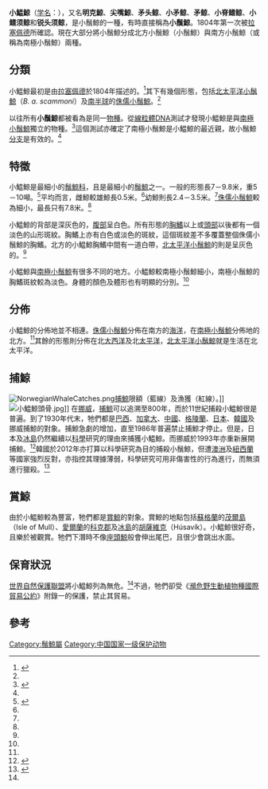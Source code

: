 {{noteTA
|1=zh-cn:小鳁鲸;zh-tw:小鬚鯨;zh-hant:小鰛鯨
}}
{{Speciesbox
| fossil_range = [[上新世|上新世]]至今，{{fossil range|3.6|0}}
| name = 小鰛鯨
| status = LC
| status_system = iucn3.1
| status_ref =<ref name="iucn">{{IUCN2008|assessors=Reilly, S.B., Bannister, J.L., Best, P.B., Brown, M., Brownell Jr., R.L., Butterworth, D.S., Clapham, P.J., Cooke, J., Donovan, G.P., Urbán, J. & Zerbini, A.N.|year=2008|id=2474|title=Balaenoptera acutorostrata|downloaded=7 October 2008}}</ref>
| image = [[File:Dwarf_minke_whale_(30694501214).jpg|260px]]
| image_caption = 侏儒小鬚鯨
| image2 = [[File:Minke_whale_size.svg|260px]]
| image2_caption = 小鰛鯨與[[人類|人類]]的體型比較
| genus = Balaenoptera
| species = acutorostrata
| authority = [[贝尔纳·热尔曼·德·拉塞佩德|Lacépède]], 1804
| range_map = Cetacea range map Minke Whale.png
| range_map_width = 250px
| range_map_caption = 小鰛鯨的分佈地
| range_map2 = Cetacea range map Dwarf Minke Whale.png
| range_map2_width = 250px
| range_map2_caption = 侏儒小鬚鯨的分佈地
}}

'''小鰛鯨'''（[[学名|学名]]：''{{lang|la|Balaenoptera acutorostrata}}''），又名'''明克鯨'''、'''尖嘴鯨'''、'''矛头鲸'''、'''小矛鲸'''、'''矛鲸'''、'''小脊鳍鲸'''、'''小鳍须鲸'''和'''锐头须鲸'''，是小鬚鯨的一種，有時直接稱為'''小鬚鯨'''。1804年第一次被[[贝尔纳·热尔曼·德·拉塞佩德|拉塞佩德]]所確認。現在大部分將小鬚鯨分成北方小鬚鯨（小鬚鯨）與南方小鬚鯨（或稱為南極小鬚鯨）兩種。

== 分類 ==
小鰛鯨最初是由[[贝尔纳·热尔曼·德·拉塞佩德|拉塞佩德]]於1804年描述的。<ref name=grove>{{cite web|title=Mammal Species of the World|url=http://www.bucknell.edu/msw3/browse.asp?id=14300012|accessdate=2007-07-13|deadurl=yes|archiveurl=https://web.archive.org/web/20100604102112/http://www.bucknell.edu/msw3/browse.asp?id=14300012|archivedate=2010-06-04}}</ref>其下有幾個形態，包括[[北太平洋小鬚鯨|北太平洋小鬚鯨]]（''B. a. scammoni''）及[[南半球|南半球]]的[[侏儒小鬚鯨|侏儒小鬚鯨]]。<ref name=grove/>

以往所有'''小鬚鯨'''都被看為是同一[[物種|物種]]。從[[線粒體DNA|線粒體DNA]]測試才發現小鰛鯨是與[[南極小鬚鯨|南極小鬚鯨]]獨立的物種。<ref name=dna>{{cite web|title=Cetacean mitochondrial DNA control region: sequences of all extant baleen whales and two sperm whale species|url=http://mbe.oxfordjournals.org/cgi/content/abstract/10/5/960|accessdate=2007-07-13|archive-date=2009-02-03|archive-url=https://web.archive.org/web/20090203031522/http://mbe.oxfordjournals.org/cgi/content/abstract/10/5/960|dead-url=no}}</ref>這個測試亦確定了南極小鬚鯨是小鰛鯨的最近親，故小鬚鯨[[分支|分支]]是有效的。<ref name=dna/>

== 特徵 ==
小鰛鯨是最細小的[[鬚鯨科|鬚鯨科]]，且是最細小的[[鬚鯨|鬚鯨]]之一。一般的形態長7－9.8米，重5－10噸。<ref name=princeton>{{cite book en|title=Whales Dolphins and other Marine Mammals of the World|author=Jarrett, Brett and Shirihai, Hadoram|year=2006|page=62-68|isbn=0-691-12757-3}}</ref>平均而言，雌鯨較雄鯨長0.5米。<ref name=princeton/>幼鯨則長2.4－3.5米。<ref name=princeton/>[[侏儒小鬚鯨|侏儒小鬚鯨]]較為細小，最長只有7.8米。<ref name=princeton/>

小鰛鯨的背部是深灰色的，[[腹部|腹部]]呈白色。所有形態的[[胸鰭|胸鰭]]以上或[[頭部|頭部]]以後都有一個淡色的山形斑紋。胸鰭上亦有白色或淡色的斑紋，這個斑紋差不多覆蓋整個侏儒小鬚鯨的胸鰭。北方的小鰛鯨胸鰭中間有一道白帶，[[北太平洋小鬚鯨|北太平洋小鬚鯨]]的則是呈灰色的。<ref name=princeton/>

小鰛鯨與[[南極小鬚鯨|南極小鬚鯨]]有很多不同的地方。小鰛鯨較南極小鬚鯨細小，南極小鬚鯨的胸鰭斑紋較為淡色。身體的顏色及體形也有明顯的分別。<ref name=princeton/>

== 分佈 ==
小鰛鯨的分佈地並不相連。[[侏儒小鬚鯨|侏儒小鬚鯨]]分佈在南方的[[海洋|海洋]]，在[[南極小鬚鯨|南極小鬚鯨]]分佈地的北方。<ref name=princeton/>其餘的形態則分佈在北[[大西洋|大西洋]]及北[[太平洋|太平洋]]，[[北太平洋小鬚鯨|北太平洋小鬚鯨]]就是生活在北太平洋。

== 捕鯨 ==
{{main|捕鯨}}
[[File:NorwegianWhaleCatches.png|thumb]][[捕鯨|捕鯨]]限額（藍線）及漁獲（紅線）。]][[File:小鰛鯨頭骨.jpg|thumb]]]]
在[[挪威|挪威]]，[[捕鯨|捕鯨]]可以追溯至800年，而於11世紀捕殺小鰛鯨很是普遍。到了1930年代末，牠們都是[[巴西|巴西]]、[[加拿大|加拿大]]、[[中國|中國]]、[[格陵蘭|格陵蘭]]、[[日本|日本]]、[[韓國|韓國]]及挪威捕鯨的對象。捕鯨急劇的增加，直至1986年普遍禁止捕鯨才停止。但是，日本及[[冰島|冰島]]仍然繼續以[[科學|科學]]研究的理由來捕獲小鰛鯨。而挪威於1993年亦重新展開捕鯨。<ref>{{Cite web |url=http://www.lofotposten.no/lokale_nyheter/article2241060.ece |title=Tok bare halve hvalkvoten - lofotposten.no |access-date=2009-03-07 |archive-date=2015-05-04 |archive-url=https://web.archive.org/web/20150504232255/http://www.lofotposten.no/lokale_nyheter/article2241060.ece |dead-url=no }}</ref>韓國於2012年亦打算以科學研究為目的捕殺小鬚鯨，但遭[[澳洲|澳洲]]及[[紐西蘭|紐西蘭]]等國家強烈反對，亦指控其理據薄弱，科學研究可用非傷害性的行為進行，而無須進行獵殺。<ref>{{cite web|title=韓謀「科研捕鯨」犯眾憎|url=http://news.mingpao.com/20120706/taa1.htm|publisher=明報|accessdate=06-07-2012|archive-date=2019-06-23|archive-url=https://web.archive.org/web/20190623164934/https://news.mingpao.com/20120706/taa1.htm|dead-url=no}}</ref>

== 賞鯨 ==
由於小鰛鯨較為豐富，牠們都是[[賞鯨|賞鯨]]的對象。賞鯨的地點包括[[蘇格蘭|蘇格蘭]]的[[茂爾島|茂爾島]]（Isle of Mull）、[[愛爾蘭|愛爾蘭]]的[[科克郡|科克郡]]及[[冰島|冰島]]的[[胡薩維克|胡薩維克]]（Húsavík）。小鰛鯨很好奇，且樂於被觀賞。牠們下潛時不像[[座頭鯨|座頭鯨]]般會伸出尾巴，且很少會跳出水面。

== 保育狀況 ==
[[世界自然保護聯盟|世界自然保護聯盟]]將小鰛鯨列為無危。<ref name="iucn"/>不過，牠們卻受《[[瀕危野生動植物種國際貿易公約|瀕危野生動植物種國際貿易公約]]》附錄一的保護，禁止其貿易。

== 參考 ==
{{reflist}}
{{Baleen whales}}
{{Taxonbar|from=Q201808}}

[[Category:鬚鯨屬|Category:鬚鯨屬]]
[[Category:中国国家一级保护动物|Category:中国国家一级保护动物]]